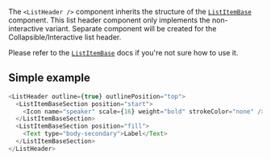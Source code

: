 The `<ListHeader />` component inherits the structure of the
[`ListItemBase`](/docs/momentum-ui-listitembase--example) component. This list header component only
implements the non-interactive variant. Separate component will be created for the
Collapsible/Interactive list header.

Please refer to the [`ListItemBase`](/docs/momentum-ui-listitembase--example) docs if you're not
sure how to use it.

## Simple example

```js
<ListHeader outline={true} outlinePosition="top">
  <ListItemBaseSection position="start">
    <Icon name="speaker" scale={16} weight="bold" strokeColor="none" />
  </ListItemBaseSection>
  <ListItemBaseSection position="fill">
    <Text type="body-secondary">Label</Text>
  </ListItemBaseSection>
</ListHeader>
```
